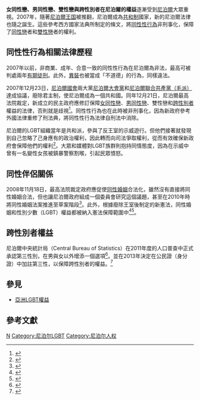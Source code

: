 {{Infobox LGBT rights
| location_header = 尼泊爾
| image        = LGBT flag map of Nepal.svg
| caption      = 虹色[[尼泊爾|尼泊爾]]地图
| legal_status = 合法（自2007年）
| gender_identity_expression =
| recognition_of_relationships = 最高法院裁決政府應研擬承認同性結合的法案
| adoption     =
| military     =
| discrimination_protections =
}}
'''女同性戀、男同性戀、雙性戀與跨性別者在尼泊爾的權益'''逐漸受到[[尼泊爾|尼泊爾]]大眾重視。2007年，隨著[[尼泊爾王国|尼泊爾王国]]被推翻，尼泊爾成為[[共和制|共和制]]國家，新的尼泊爾法律也隨之誕生。這些參考西方國家法典所制定的條文，將[[同性性行為|同性性行為]]非刑事化，保障了[[同性戀|同性戀]]者和[[雙性戀|雙性戀]]者的權利。

== 同性性行為相關法律歷程 ==
2007年以前，非商業、成年、合意一致的同性性行為在尼泊爾為非法，最高可被判處兩年[[有期徒刑|有期徒刑]]。此外，[[異裝|異裝]]也被當成「不道德」的行為，同樣違法。

2007年12月23日，[[尼泊爾國會|尼泊爾國會]]兩大黨[[尼泊爾大會黨|尼泊爾大會黨]]和[[尼泊爾聯合共產黨（毛澤東主義）|尼泊爾聯合共產黨（毛派）]]達成協議，廢除君主制，使尼泊爾成為一個共和國。同年12月21日，尼泊爾最高法院裁定，新成立的民主政府應修訂保障[[女同性戀|女同性戀]]、[[男同性戀|男同性戀]]、雙性戀和[[跨性別者|跨性別者]]權益的法律，否則就是歧視<ref>{{Cite web|url=http://news.bbc.co.uk/2/hi/south_asia/7156577.stm|title=Nepal court rules on gay rights|publisher=BBC News|language=en|date=2007-12-24|accessdate=2011-06-30|archive-date=2018-12-18|archive-url=https://web.archive.org/web/20181218174447/http://news.bbc.co.uk/2/hi/south_asia/7156577.stm|dead-url=no}}</ref>。同性性行為也在此時被非刑事化，因為新政府參考外國法律重修了刑法典，將同性性行為法律自刑法中消除。

尼泊爾的LGBT組織當年是共和派，參與了反王室的示威遊行。但他們接著就發現到自己忽略了己身應有的政治權利，因此轉而向司法爭取權利，從而有效確保新政府會保障他們的權利<ref name="budia">{{Cite　web|url=http://www.csmonitor.com/2008/0630/p04s03-wosc.html|title=Gay activist in Nepal campaigns against discrimination|author=Henry Chu|language=en|date=2008-06-30|accessdate=2011-06-30}}</ref>。大眾和媒體對LGBT族群則抱持同情態度，因為在示威中曾有一名變性女孩被鎮暴警察割喉，引起民眾憤怒。

== 同性伴侶關係 ==
2008年11月18日，最高法院裁定政府應促使[[同性婚姻|同性婚姻]]合法化，雖然沒有直接將同性婚姻合法，但也讓尼泊爾政府組成一個委員會研究這個議題，甚至在2010年時將同性婚姻法案推進至草案階段<ref>{{Cite web|url=http://indiatoday.intoday.in/site/Story/68792/LATEST%20NEWS/Prince's+marriage+stokes+gay+issue.html|title=Prince's marriage stokes gay issue|publisher=India Today|language=en|accessdate=2011-06-30|archive-date=2010-02-04|archive-url=https://web.archive.org/web/20100204104631/http://indiatoday.intoday.in/site/Story/68792/LATEST%20NEWS/Prince's+marriage+stokes+gay+issue.html|dead-url=no}}</ref>。此外，根據廢除王室後制定的新憲法，同性婚姻和性別少數（LGBT）權益都被納入憲法保障範圍中<ref name="charter">{{cite news|url=http://www.hindustantimes.com/News-Feed/nepal/Nepal-charter-to-grant-gay-rights/Article1-499154.aspx |title=Nepal charter to grant gay rights |work=Hindustan Times |date=2010-01-19 |last=Parashar |first=Uptal |language=en |deadurl=yes |archiveurl=https://web.archive.org/web/20100123144431/http://www.hindustantimes.com/News-Feed/nepal/Nepal-charter-to-grant-gay-rights/Article1-499154.aspx |archivedate=2010-01-23 }}</ref><ref name="everest">{{cite news|url=http://www.telegraph.co.uk/news/worldnews/asia/nepal/7027736/Nepal-to-stage-gay-weddings-on-Everest.html|title=Nepal 'to stage gay weddings on Everest'|work=Daily Telegraph|last=Nelson|first=Dean|date=2010-01-19|language=en|accessdate=2011-06-29|archive-date=2015-10-16|archive-url=https://web.archive.org/web/20151016144836/http://www.telegraph.co.uk/news/worldnews/asia/nepal/7027736/Nepal-to-stage-gay-weddings-on-Everest.html|dead-url=no}}</ref>。

== 跨性別者權益 ==
尼泊爾中央統計局（Central Bureau of Statistics）在2011年度的人口普查中正式承認第三性別，在男與女以外增添一個選項<ref>{{Cite web|url=http://articles.cnn.com/2011-05-31/world/nepal.census.gender_1_gender-identity-citizenship-first-openly-gay-lawmaker?_s=PM:WORLD |title=Nepal census recognizes 'third gender' |publisher=CNN |language=en |accessdate=2011-06-30 |deadurl=yes |archiveurl=https://web.archive.org/web/20110603033451/http://articles.cnn.com/2011-05-31/world/nepal.census.gender_1_gender-identity-citizenship-first-openly-gay-lawmaker?_s=PM%3AWORLD |archivedate=2011-06-03 }}</ref>。並在2013年決定在公民證（身分證）中加註第三性，以保障跨性別者的權益。<ref>{{Cite web|url=http://www.cna.com.tw/Views/Page/Search/hyDetailws.aspx?qid=201301220365&q=%E5%B0%BC%E6%B3%8A%E7%88%BE|title=尼泊爾承認第三性 將發身分證|accessdate=2013-01-23|date=2013-01-22|work=|publisher=中央社|archive-date=2016-03-05|archive-url=https://web.archive.org/web/20160305013951/http://www.cna.com.tw/Views/Page/Search/hyDetailws.aspx?qid=201301220365&q=%E5%B0%BC%E6%B3%8A%E7%88%BE|dead-url=no}}</ref>

== 參見 ==
* [[亞洲LGBT權益|亞洲LGBT權益]]

== 參考文獻 ==
{{Portal|LGBT}}
{{Reflist|2}}

{{亚洲题目|LGBT權益}}
[[Category:亚洲各国LGBT权益|N]]
[[Category:尼泊尔LGBT|Category:尼泊尔LGBT]]
[[Category:尼泊尔人权|Category:尼泊尔人权]]